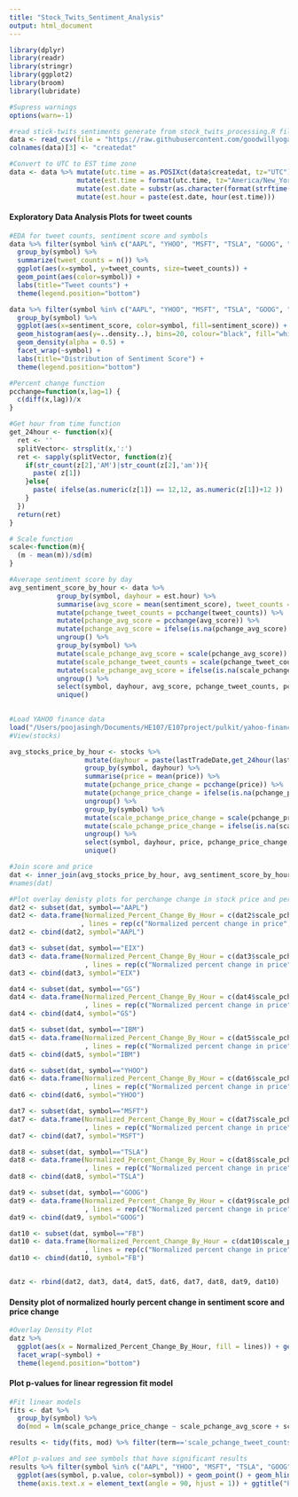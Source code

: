 ```yaml
---
title: "Stock_Twits_Sentiment_Analysis"
output: html_document
---
```


```r
library(dplyr)
library(readr)
library(stringr)
library(ggplot2)
library(broom)
library(lubridate)

#Supress warnings
options(warn=-1)

#read stick-twits_sentiments generate from stock_twits_processing.R file
data <- read_csv(file = "https://raw.githubusercontent.com/goodwillyoga/E107project/master/pooja/data/stock_twits_sentiment_score3.csv")[-1]
colnames(data)[3] <- "createdat"

#Convert to UTC to EST time zone 
data <- data %>% mutate(utc.time = as.POSIXct(data$createdat, tz="UTC")) %>%
                 mutate(est.time = format(utc.time, tz="America/New_York")) %>%
                 mutate(est.date = substr(as.character(format(strftime(est.time, '%m/%d/%Y'))), 2,10)) %>%
                 mutate(est.hour = paste(est.date, hour(est.time)))
```

#### Exploratory Data Analysis Plots for tweet counts

```r
#EDA for tweet counts, sentiment score and symbols
data %>% filter(symbol %in% c("AAPL", "YHOO", "MSFT", "TSLA", "GOOG", "FB", "EIX", "GS", "IBM")) %>%
  group_by(symbol) %>%
  summarize(tweet_counts = n()) %>%
  ggplot(aes(x=symbol, y=tweet_counts, size=tweet_counts)) + 
  geom_point(aes(color=symbol)) +
  labs(title="Tweet counts") +
  theme(legend.position="bottom")

data %>% filter(symbol %in% c("AAPL", "YHOO", "MSFT", "TSLA", "GOOG", "FB", "EIX", "GS", "IBM")) %>%
  group_by(symbol) %>%
  ggplot(aes(x=sentiment_score, color=symbol, fill=sentiment_score)) +
  geom_histogram(aes(y=..density..), bins=20, colour="black", fill="white") + 
  geom_density(alpha = 0.5) +
  facet_wrap(~symbol) +
  labs(title="Distribution of Sentiment Score") +
  theme(legend.position="bottom")
```

```r
#Percent change function
pcchange=function(x,lag=1) {
  c(diff(x,lag))/x
}

#Get hour from time function
get_24hour <- function(x){
  ret <- ''
  splitVector<- strsplit(x,':')
  ret <- sapply(splitVector, function(z){
    if(str_count(z[2],'AM')|str_count(z[2],'am')){
      paste( z[1])
    }else{
      paste( ifelse(as.numeric(z[1]) == 12,12, as.numeric(z[1])+12 ))
    }
  })
  return(ret)
}

# Scale function
scale<-function(m){
  (m - mean(m))/sd(m)
}

#Average sentiment score by day
avg_sentiment_score_by_hour <- data %>% 
            group_by(symbol, dayhour = est.hour) %>%
            summarise(avg_score = mean(sentiment_score), tweet_counts = n()) %>%
            mutate(pchange_tweet_counts = pcchange(tweet_counts)) %>%
            mutate(pchange_avg_score = pcchange(avg_score)) %>%
            mutate(pchange_avg_score = ifelse(is.na(pchange_avg_score) | is.infinite(pchange_avg_score) |is.nan(pchange_avg_score), 0, pchange_avg_score)) %>%
            ungroup() %>%
            group_by(symbol) %>%
            mutate(scale_pchange_avg_score = scale(pchange_avg_score)) %>% 
            mutate(scale_pchange_tweet_counts = scale(pchange_tweet_counts)) %>% 
            mutate(scale_pchange_avg_score = ifelse(is.na(scale_pchange_avg_score) | is.infinite(scale_pchange_avg_score) |is.nan(scale_pchange_avg_score), 0, scale_pchange_avg_score)) %>%
            ungroup() %>%
            select(symbol, dayhour, avg_score, pchange_tweet_counts, pchange_avg_score, scale_pchange_avg_score, scale_pchange_tweet_counts) %>%
            unique() 
 

#Load YAHOO finance data
load("/Users/poojasingh/Documents/HE107/E107project/pulkit/yahoo-finance.RData")
#View(stocks)

avg_stocks_price_by_hour <- stocks %>% 
                   mutate(dayhour = paste(lastTradeDate,get_24hour(lastTradeTime))) %>%
                   group_by(symbol, dayhour) %>%
                   summarise(price = mean(price)) %>%
                   mutate(pchange_price_change = pcchange(price)) %>%
                   mutate(pchange_price_change = ifelse(is.na(pchange_price_change) | is.infinite(pchange_price_change) |is.nan(pchange_price_change), 0, pchange_price_change)) %>%
                   ungroup() %>%
                   group_by(symbol) %>%
                   mutate(scale_pchange_price_change = scale(pchange_price_change)) %>% 
                   mutate(scale_pchange_price_change = ifelse(is.na(scale_pchange_price_change) | is.infinite(scale_pchange_price_change) |is.nan(scale_pchange_price_change), 0, scale_pchange_price_change)) %>%
                   ungroup() %>%
                   select(symbol, dayhour, price, pchange_price_change, scale_pchange_price_change) %>%
                   unique()

#Join score and price
dat <- inner_join(avg_stocks_price_by_hour, avg_sentiment_score_by_hour)
#names(dat)

#Plot overlay denisty plots for perchange change in stock price and percent change in sentiment_score
dat2 <- subset(dat, symbol=="AAPL")
dat2 <- data.frame(Normalized_Percent_Change_By_Hour = c(dat2$scale_pchange_price_change, dat2$scale_pchange_avg_score)
                  , lines = rep(c("Normalized percent change in price", "Normalized percent change in sentiment score"), each = length(dat2$scale_pchange_price_change)))
dat2 <- cbind(dat2, symbol="AAPL")

dat3 <- subset(dat, symbol=="EIX")
dat3 <- data.frame(Normalized_Percent_Change_By_Hour = c(dat3$scale_pchange_price_change, dat3$scale_pchange_avg_score)
                   , lines = rep(c("Normalized percent change in price", "Normalized percent change in sentiment score"), each = length(dat3$scale_pchange_price_change)))
dat3 <- cbind(dat3, symbol="EIX")

dat4 <- subset(dat, symbol=="GS")
dat4 <- data.frame(Normalized_Percent_Change_By_Hour = c(dat4$scale_pchange_price_change, dat4$scale_pchange_avg_score)
                   , lines = rep(c("Normalized percent change in price", "Normalized percent change in sentiment score"), each = length(dat4$scale_pchange_price_change)))
dat4 <- cbind(dat4, symbol="GS")

dat5 <- subset(dat, symbol=="IBM")
dat5 <- data.frame(Normalized_Percent_Change_By_Hour = c(dat5$scale_pchange_price_change, dat5$scale_pchange_avg_score)
                   , lines = rep(c("Normalized percent change in price", "Normalized percent change in sentiment score"), each = length(dat5$scale_pchange_price_change)))
dat5 <- cbind(dat5, symbol="IBM")

dat6 <- subset(dat, symbol=="YHOO")
dat6 <- data.frame(Normalized_Percent_Change_By_Hour = c(dat6$scale_pchange_price_change, dat6$scale_pchange_avg_score)
                   , lines = rep(c("Normalized percent change in price", "Normalized percent change in sentiment score"), each = length(dat6$scale_pchange_price_change)))
dat6 <- cbind(dat6, symbol="YHOO")

dat7 <- subset(dat, symbol=="MSFT")
dat7 <- data.frame(Normalized_Percent_Change_By_Hour = c(dat7$scale_pchange_price_change, dat7$scale_pchange_avg_score)
                   , lines = rep(c("Normalized percent change in price", "Normalized percent change in sentiment score"), each = length(dat7$scale_pchange_price_change)))
dat7 <- cbind(dat7, symbol="MSFT")

dat8 <- subset(dat, symbol=="TSLA")
dat8 <- data.frame(Normalized_Percent_Change_By_Hour = c(dat8$scale_pchange_price_change, dat8$scale_pchange_avg_score)
                   , lines = rep(c("Normalized percent change in price", "Normalized percent change in sentiment score"), each = length(dat8$scale_pchange_price_change)))
dat8 <- cbind(dat8, symbol="TSLA")

dat9 <- subset(dat, symbol=="GOOG")
dat9 <- data.frame(Normalized_Percent_Change_By_Hour = c(dat9$scale_pchange_price_change, dat9$scale_pchange_avg_score)
                   , lines = rep(c("Normalized percent change in price", "Normalized percent change in sentiment score"), each = length(dat9$scale_pchange_price_change)))
dat9 <- cbind(dat9, symbol="GOOG")

dat10 <- subset(dat, symbol=="FB")
dat10 <- data.frame(Normalized_Percent_Change_By_Hour = c(dat10$scale_pchange_price_change, dat10$scale_pchange_avg_score)
                   , lines = rep(c("Normalized percent change in price", "Normalized percent change in sentiment score"), each = length(dat10$scale_pchange_price_change)))
dat10 <- cbind(dat10, symbol="FB")


datz <- rbind(dat2, dat3, dat4, dat5, dat6, dat7, dat8, dat9, dat10)
```

#### Density plot of normalized hourly percent change in sentiment score and price change 

```r
#Overlay Density Plot
datz %>% 
  ggplot(aes(x = Normalized_Percent_Change_By_Hour, fill = lines)) + geom_density(alpha = 0.5) + 
  facet_wrap(~symbol) +
  theme(legend.position="bottom")
```

#### Plot p-values for linear regression fit model

```r
#Fit linear models
fits <- dat %>%
  group_by(symbol) %>%
  do(mod = lm(scale_pchange_price_change ~ scale_pchange_avg_score + scale_pchange_tweet_counts, data = .))

results <- tidy(fits, mod) %>% filter(term=='scale_pchange_tweet_counts') 

#Plot p-values and see symbols that have significant results
results %>% filter(symbol %in% c("AAPL", "YHOO", "MSFT", "TSLA", "GOOG", "FB", "EIX", "GS", "IBM")) %>%
  ggplot(aes(symbol, p.value, color=symbol)) + geom_point() + geom_hline(yintercept = .05, color = 'red') +
  theme(axis.text.x = element_text(angle = 90, hjust = 1)) + ggtitle("P-values for Normalized percent change in Price ~ Sentiment Score Model")
```

